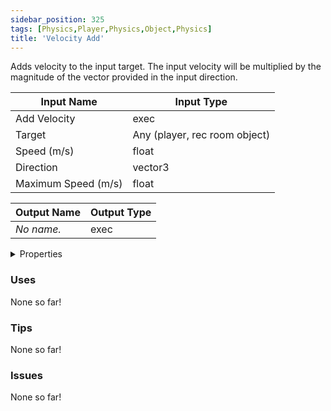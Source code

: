 ```yaml
---
sidebar_position: 325
tags: [Physics,Player,Physics,Object,Physics]
title: 'Velocity Add'
---
```


Adds velocity to the input target. The input velocity will be multiplied by the magnitude of the vector provided in the input direction.



<DocusaurusSvg />

| Input Name | Input Type |
|-----------|-----------|
| Add Velocity | exec |
| Target | Any (player, rec room object) |
| Speed (m/s) | float |
| Direction | vector3 |
| Maximum Speed (m/s) | float |

| Output Name | Output Type |
|-----------|-----------|
| *No name.* | exec |


<details>
  <summary>Properties</summary>
  <div>
    <div>
    <table>
      <thead>
        <tr>
          <th>Is beta required?</th>
          <th>No</th>
        </tr>
        <tr>
          <th>Is this chip a trolling risk?</th>
          <th>No</th>
        </tr>
        <tr>
          <th>Is this chip a role assignment risk?</th>
          <th>No</th>
        </tr>
        <tr>
          <th>Chip UUID</th>
          <th>1b5eca75-0e7e-4aff-8adc-c5e043cac29e</th>
        </tr>
        <tr>
          <th>Room availability</th>
          <th>Available everywhere</th>
        </tr>
      </thead>
    </table>
    </div>
  </div>
</details>

### Uses

None so far!

### Tips

None so far!

### Issues

None so far!